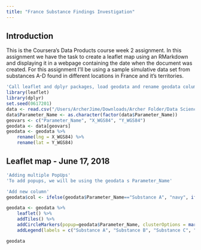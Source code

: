 ```yaml
---
title: "France Substance Findings Investigation"
---
```


## Introduction
This is the Coursera's Data Products course week 2 assignment.  In this assignment we have the task to create a leaflet map using an RMarkdown and displaying it in a webpage containing the date when the document was created.  For this assignment I'll be using a sample simulative data set from substances A-D found in different locations in France and it's territories.

``` r
'Call leaflet and dplyr packages, load geodata and rename geodata columns'
library(leaflet)
library(dplyr)
set.seed(0617201)
data <- read.csv("/Users/ArcherJime/Downloads/Archer Folder/Data Science/Data Science Specialization - Coursera/Coursera_DataProducts/Week2_LeafletProject_SampleDataSet.csv", header=TRUE)
data$Parameter_Name <- as.character(factor(data$Parameter_Name))
geovars <- c("Parameter_Name", "X_WGS84", "Y_WGS84")
geodata <- data[geovars]
geodata <- geodata %>%
    rename(lng = X_WGS84) %>%
    rename(lat = Y_WGS84)

```


## Leaflet map - June 17, 2018
``` r
'Adding multiple PopUps'
'To add popups, we will be using the geodata s Parameter_Name'

'Add new column'
geodata$col <- ifelse(geodata$Parameter_Name=="Substance A", "navy", ifelse(geodata$Parameter_Name=="Substance D", "red", ifelse(geodata$Parameter_Name=="Substance B (metabolite)", "dimgrey","green")))

geodata <- geodata %>% 
    leaflet() %>%
    addTiles() %>%
    addCircleMarkers(popup=geodata$Parameter_Name, clusterOptions = markerClusterOptions(), fill=TRUE, color=geodata$col) %>%
    addLegend(labels = c("Substance A", "Substance B", "Substance C", "Substance D"), colors = c("navy", "dimgrey", "green","red"))

```

``` r
geodata


```



